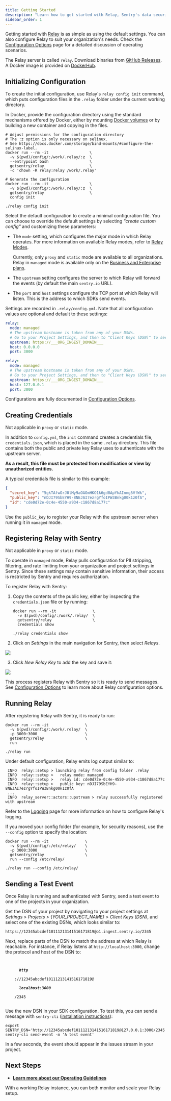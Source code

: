 ```yaml
---
title: Getting Started
description: "Learn how to get started with Relay, Sentry's data security solution."
sidebar_order: 1
---
```


Getting started with [Relay](/product/relay/) is as simple as using the default settings. You can also configure Relay to suit your organization's needs. Check the [Configuration Options](../options/) page for a detailed discussion of operating scenarios.

<Note>

The Relay server is called `relay`. Download binaries from [GitHub
Releases](https://github.com/getsentry/relay/releases). A Docker image is provided on [DockerHub](https://hub.docker.com/r/getsentry/relay/).

</Note>

## Initializing Configuration

To create the initial configuration, use Relay's `relay config init` command,
which puts configuration files in the `.relay` folder under the current working
directory.

<Note>

In Docker, provide the configuration directory using the standard
mechanisms offered by Docker, either by mounting [Docker
volumes](https://docs.docker.com/storage/volumes/) or by building a new
container and copying in the files.

</Note>

```shell {tabTitle:Run in Docker}
# Adjust permissions for the configuration directory
# The :z option is only necessary on selinux.
# See https://docs.docker.com/storage/bind-mounts/#configure-the-selinux-label.
docker run --rm -it                  \
  -v $(pwd)/config/:/work/.relay/:z  \
  --entrypoint bash                  \
  getsentry/relay                    \
  -c 'chown -R relay:relay /work/.relay'

# Generate the configuration
docker run --rm -it                  \
  -v $(pwd)/config/:/work/.relay/:z  \
  getsentry/relay                    \
  config init
```

```shell {tabTitle:Run Executable}
./relay config init
```

Select the default configuration to create a minimal configuration file.
You can choose to override the default settings by selecting
_"create custom config"_ and customizing these parameters:

- The `mode` setting, which configures the major mode in which Relay operates. For more information on available Relay modes, refer to [Relay Modes](../modes/).

  <Alert level="warning">

  Currently, only `proxy` and `static` mode are available to all organizations. Relay in `managed` mode is available only on the [Business and Enterprise plans](https://sentry.io/pricing/).

  </Alert>

- The `upstream` setting configures the server to which Relay will forward the
  events (by default the main `sentry.io` URL).

- The `port` and `host` settings configure the TCP port at which Relay will
  listen. This is the address to which SDKs send events.

Settings are recorded in `.relay/config.yml`. Note that all configuration values
are optional and default to these settings:

```yaml {tabTitle:Run in Docker}
relay:
  mode: managed
  # The upstream hostname is taken from any of your DSNs.
  # Go to your Project Settings, and then to "Client Keys (DSN)" to see them.
  upstream: https://___ORG_INGEST_DOMAIN___
  host: 0.0.0.0
  port: 3000
```

```yaml {tabTitle:Run Executable}
relay:
  mode: managed
  # The upstream hostname is taken from any of your DSNs.
  # Go to your Project Settings, and then to "Client Keys (DSN)" to see them.
  upstream: https://___ORG_INGEST_DOMAIN___
  host: 127.0.0.1
  port: 3000
```

Configurations are fully documented in [Configuration Options](../options/).

## Creating Credentials

<Alert level="info">

Not applicable in `proxy` or `static` mode.

</Alert>

In addition to `config.yml`, the `init` command creates a credentials file, `credentials.json`, which is placed in the same `.relay` directory. This file contains both the public and private key Relay uses to authenticate with the upstream server.

**As a result, this file must be protected from modification or view by unauthorized entities.**

A typical credentials file is similar to this example:

```json
{
  "secret_key": "5gkTAfwOrJ0lMy9aOAOmHKO1k6gd8ApYkAInmg5VfWk",
  "public_key": "nDJI79SbEYH9-8NEJAI7ezrgYfoIPW3Bnkg00k1z0fA",
  "id": "cde0d72e-0c4e-4550-a934-c1867d8a177c"
}
```

Use the `public_key` to register your Relay with the upstream server when running it in `managed` mode.

## Registering Relay with Sentry

<Alert level="info">

Not applicable in `proxy` or `static` mode.

</Alert>

To operate in `managed` mode, Relay pulls configuration for PII stripping,
filtering, and rate limiting from your organization and project settings in
Sentry. Since these settings may contain sensitive information, their access is
restricted by Sentry and requires authorization.

To register Relay with Sentry:

1. Copy the contents of the public key, either by inspecting the `credentials.json` file or by running:

   ```shell {tabTitle:Run in Docker}
   docker run --rm -it                \
     -v $(pwd)/config/:/work/.relay/  \
     getsentry/relay                  \
     credentials show
   ```

   ```shell {tabTitle:Run Executable}
   ./relay credentials show
   ```

2. Click on _Settings_ in the main navigation for Sentry, then select _Relays_.

![](add-relay-key.png)

3. Click _New Relay Key_ to add the key and save it:

![](edit-relay-key.png)

This process registers Relay with Sentry so it is ready to send messages. See
[Configuration Options](../options/) to learn more about Relay configuration options.

## Running Relay

After registering Relay with Sentry, it is ready to run:

```shell {tabTitle:Run in Docker}
docker run --rm -it                \
  -v $(pwd)/config/:/work/.relay/  \
  -p 3000:3000                     \
  getsentry/relay                  \
  run
```

```shell {tabTitle:Run Executable}
./relay run
```

Under default configuration, Relay emits log output similar to:

```
 INFO  relay::setup > launching relay from config folder .relay
 INFO  relay::setup >   relay mode: managed
 INFO  relay::setup >   relay id: cde0d72e-0c4e-4550-a934-c1867d8a177c
 INFO  relay::setup >   public key: nDJI79SbEYH9-8NEJAI7ezrgYfoIPW3Bnkg00k1z0fA
 ...
 INFO  relay_server::actors::upstream > relay successfully registered with upstream
```

Refer to the [Logging](../monitoring/#logging) page for more information on how to configure Relay's logging.

If you moved your config folder (for example, for security reasons), use the `--config` option to specify the location:

```shell {tabTitle:Run in Docker}
docker run --rm -it                \
  -v $(pwd)/config/:/etc/relay/    \
  -p 3000:3000                     \
  getsentry/relay                  \
  run --config /etc/relay/
```

```shell {tabTitle:Run Executable}
./relay run --config /etc/relay/
```

## Sending a Test Event

Once Relay is running and authenticated with Sentry, send a test event to one of the projects in your organization.

Get the DSN of your project by navigating to your project settings at _Settings > Projects > \{YOUR_PROJECT_NAME\} > Client Keys (DSN)_, and select one of the existing DSNs, which looks similar to:

`https://12345abcdef10111213141516171819@o1.ingest.sentry.io/2345`

Next, replace parts of the DSN to match the address at which Relay is reachable.
For instance, if Relay listens at `http://localhost:3000`, change the protocol
and host of the DSN to:

<p>
  <code>
    <strong>
      <i>http</i>
    </strong>
    ://12345abcdef10111213141516171819@
    <strong>
      <i>localhost:3000</i>
    </strong>
    /2345
  </code>
</p>

Use the new DSN in your SDK configuration. To test this, you can send a message
with `sentry-cli` ([installation instructions](/product/cli/installation/)):

```shell
export SENTRY_DSN='http://12345abcdef10111213141516171819@127.0.0.1:3000/2345'
sentry-cli send-event -m 'A test event'
```

In a few seconds, the event should appear in the issues stream in your
project.

## Next Steps

- **[Learn more about our Operating Guidelines](../operating-guidelines/)**

With a working Relay instance, you can both monitor and scale your Relay setup.
